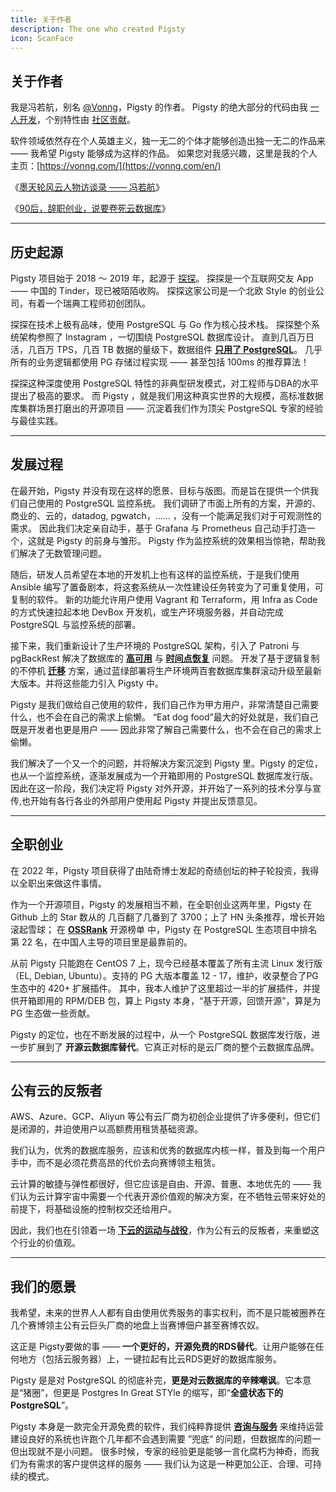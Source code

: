 ```yaml
---
title: 关于作者
description: The one who created Pigsty
icon: ScanFace
---
```



## 关于作者

我是冯若航，别名 [@Vonng](https://github.com/Vonng)，Pigsty 的作者。
Pigsty 的绝大部分的代码由我 [一人开发](https://github.com/pgsty/pigsty/pulse)，个别特性由 [社区贡献](https://github.com/pgsty/pigsty/graphs/contributors)。

软件领域依然存在个人英雄主义，独一无二的个体才能够创造出独一无二的作品来 —— 我希望 Pigsty 能够成为这样的作品。
如果您对我感兴趣，这里是我的个人主页：[https://vonng.com/](https://vonng.com/en/)

《[墨天轮风云人物访谈录 —— 冯若航](https://vonng.com/cn/blog/life/modb-interview-vonng/)》

《[90后，辞职创业，说要卷死云数据库](https://vonng.com/cn/blog/life/entrepreneur-vs-rds/)》

--------

## 历史起源

Pigsty 项目始于 2018 ～ 2019 年，起源于 [探探](https://tantanapp.com/en)。 探探是一个互联网交友 App —— 中国的 Tinder，现已被陌陌收购。 探探这家公司是一个北欧 Style 的创业公司，有着一个瑞典工程师初创团队。

探探在技术上极有品味，使用 PostgreSQL 与 Go 作为核心技术栈。 探探整个系统架构参照了 Instagram ，一切围绕 PostgreSQL 数据库设计。 直到几百万日活，几百万 TPS，几百 TB 数据的量级下，数据组件 [**只用了 PostgreSQL**](https://pigsty.cc/blog/pg/just-use-pg/)。 几乎所有的业务逻辑都使用 PG 存储过程实现 —— 甚至包括 100ms 的推荐算法！

探探这种深度使用 PostgreSQL 特性的非典型研发模式，对工程师与DBA的水平提出了极高的要求。 而 Pigsty ，就是我们用这种真实世界的大规模，高标准数据库集群场景打磨出的开源项目 —— 沉淀着我们作为顶尖 PostgreSQL 专家的经验与最佳实践。

------

## 发展过程

在最开始，Pigsty 并没有现在这样的愿景、目标与版图。而是旨在提供一个供我们自己使用的 PostgreSQL 监控系统。 我们调研了市面上所有的方案，开源的、商业的、云的，datadog, pgwatch，…… ，没有一个能满足我们对于可观测性的需求。 因此我们决定亲自动手，基于 Grafana 与 Prometheus 自己动手打造一个，这就是 Pigsty 的前身与雏形。 Pigsty 作为监控系统的效果相当惊艳，帮助我们解决了无数管理问题。

随后，研发人员希望在本地的开发机上也有这样的监控系统，于是我们使用 Ansible 编写了置备剧本，将这套系统从一次性建设任务转变为了可重复使用，可复制的软件。 新的功能允许用户使用 Vagrant 和 Terraform，用 Infra as Code 的方式快速拉起本地 DevBox 开发机，或生产环境服务器，并自动完成 PostgreSQL 与监控系统的部署。

接下来，我们重新设计了生产环境的 PostgreSQL 架构，引入了 Patroni 与 pgBackRest 解决了数据库的 [**高可用**](/docs/feat/ha) 与 [**时间点恢复**](/docs/feat/pitr) 问题。 开发了基于逻辑复制的不停机 [**迁移**](/docs/pgsql/migration) 方案，通过蓝绿部署将生产环境两百套数据库集群滚动升级至最新大版本。并将这些能力引入 Pigsty 中。

Pigsty 是我们做给自己使用的软件，我们自己作为甲方用户，非常清楚自己需要什么，也不会在自己的需求上偷懒。 “Eat dog food”最大的好处就是，我们自己既是开发者也更是用户 —— 因此非常了解自己需要什么，也不会在自己的需求上偷懒。

我们解决了一个又一个的问题，并将解决方案沉淀到 Pigsty 里。Pigsty 的定位，也从一个监控系统，逐渐发展成为一个开箱即用的 PostgreSQL 数据库发行版。 因此在这一阶段，我们决定将 Pigsty 对外开源，并开始了一系列的技术分享与宣传,也开始有各行各业的外部用户使用起 Pigsty 并提出反馈意见。

------

## 全职创业

在 2022 年，Pigsty 项目获得了由陆奇博士发起的奇绩创坛的种子轮投资，我得以全职出来做这件事情。

作为一个开源项目，Pigsty 的发展相当不赖，在全职创业这两年里，Pigsty 在 Github 上的 Star 数从的 几百翻了几番到了 3700；上了 HN 头条推荐，增长开始滚起雪球； 在 [**OSSRank**](https://ossrank.com/cat/368-postgresql-extension?page=2) 开源榜单 中，Pigsty 在 PostgreSQL 生态项目中排名第 22 名，在中国人主导的项目里是最靠前的。

从前 Pigsty 只能跑在 CentOS 7 上，现今已经基本覆盖了所有主流 Linux 发行版 （EL, Debian, Ubuntu）。支持的 PG 大版本覆盖 12 - 17，维护，收录整合了PG生态中的 420+ 扩展插件。 其中，我本人维护了这里超过一半的扩展插件，并提供开箱即用的 RPM/DEB 包，算上 Pigsty 本身，“基于开源，回馈开源”，算是为 PG 生态做一些贡献。

Pigsty 的定位，也在不断发展的过程中，从一个 PostgreSQL 数据库发行版，进一步扩展到了 **开源云数据库替代**。它真正对标的是云厂商的整个云数据库品牌。

------

## 公有云的反叛者

AWS、Azure、GCP、Aliyun 等公有云厂商为初创企业提供了许多便利，但它们是闭源的，并迫使用户以高额费用租赁基础资源。

我们认为，优秀的数据库服务，应该和优秀的数据库内核一样，普及到每一个用户手中，而不是必须花费高昂的代价去向赛博领主租赁。

云计算的敏捷与弹性都很好，但它应该是自由、开源、普惠、本地优先的 —— 我们认为云计算宇宙中需要一个代表开源价值观的解决方案，在不牺牲云带来好处的前提下，将基础设施的控制权交还给用户。

因此，我们也在引领着一场 [**下云的运动与战役**](https://pigsty.cc/blog/cloud/exit/)，作为公有云的反叛者，来重塑这个行业的价值观。

------

## 我们的愿景

我希望，未来的世界人人都有自由使用优秀服务的事实权利，而不是只能被圈养在几个赛博领主公有云巨头厂商的地盘上当赛博佃户甚至赛博农奴。

这正是 Pigsty要做的事 —— **一个更好的，开源免费的RDS替代**。让用户能够在任何地方（包括云服务器）上，一键拉起有比云RDS更好的数据库服务。

Pigsty 是是对 PostgreSQL 的彻底补完，**更是对云数据库的辛辣嘲讽**。它本意是“猪圈”，但更是 Postgres In Great STYle 的缩写，即“**全盛状态下的 PostgreSQL**”。

Pigsty 本身是一款完全开源免费的软件，我们纯粹靠提供 [**咨询与服务**](/docs/about/service) 来维持运营 建设良好的系统也许跑个几年都不会遇到需要 ”兜底“ 的问题，但数据库的问题一但出现就不是小问题。 很多时候，专家的经验更是能够一言化腐朽为神奇，而我们为有需求的客户提供这样的服务 —— 我们认为这是一种更加公正、合理、可持续的模式。

